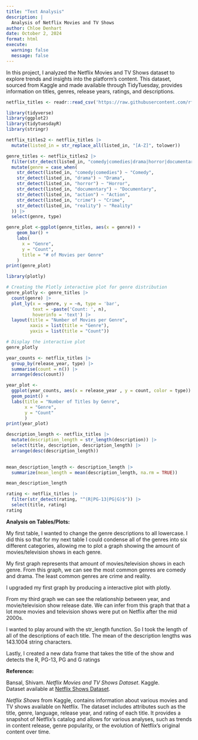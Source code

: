 ```yaml
---
title: "Text Analysis"
description: |
  Analysis of Netflix Movies and TV Shows
author: Chloe Denhart
date: October 2, 2024
format: html
execute: 
  warning: false
  message: false
---
```


In this project, I analyzed the Netflix Movies and TV Shows dataset to explore trends and insights into the platform's content. This dataset, sourced from Kaggle and made available through TidyTuesday, provides information on titles, genres, release years, ratings, and descriptions.

```r
netflix_titles <- readr::read_csv('https://raw.githubusercontent.com/rfordatascience/tidytuesday/master/data/2021/2021-04-20/netflix_titles.csv')
```

```r
library(tidyverse)
library(ggplot2)
library(tidytuesdayR)
library(stringr)
```

```r
netflix_titles2 <- netflix_titles |>
  mutate(listed_in = str_replace_all(listed_in, "[A-Z]", tolower))
```

```r
genre_titles <- netflix_titles2 |>
  filter(str_detect(listed_in, "comedy|comedies|drama|horror|documentary|action|crime|reality")) |>
  mutate(genre = case_when(
    str_detect(listed_in, "comedy|comedies") ~ "Comedy",
    str_detect(listed_in, "drama") ~ "Drama",
    str_detect(listed_in, "horror") ~ "Horror",
    str_detect(listed_in, "documentary") ~ "Documentary",
    str_detect(listed_in, "action") ~ "Action",
    str_detect(listed_in, "crime") ~ "Crime",
    str_detect(listed_in, "reality") ~ "Reality"
  )) |>
  select(genre, type)

```

```r
genre_plot <-ggplot(genre_titles, aes(x = genre)) +
    geom_bar() +
    labs(
      x = "Genre",
      y = "Count",
      title = "# of Movies per Genre"
    )
print(genre_plot)
```

```r
library(plotly)

# Creating the Plotly interactive plot for genre distribution
genre_plotly <- genre_titles |>
  count(genre) |>
  plot_ly(x = ~genre, y = ~n, type = 'bar', 
          text = ~paste('Count: ', n), 
          hoverinfo = 'text') |>
  layout(title = "Number of Movies per Genre",
         xaxis = list(title = "Genre"),
         yaxis = list(title = "Count"))

# Display the interactive plot
genre_plotly

```

```r
year_counts <- netflix_titles |>
  group_by(release_year, type) |>
  summarise(count = n()) |>
  arrange(desc(count))

```

```r
year_plot <- 
  ggplot(year_counts, aes(x = release_year , y = count, color = type)) +
  geom_point() +
  labs(title = "Number of Titles by Genre", 
       x = "Genre", 
       y = "Count"
       )
print(year_plot)
```

```r
description_length <- netflix_titles |>
  mutate(description_length = str_length(description)) |>
  select(title, description, description_length) |>
  arrange(desc(description_length))
  
```

```r
mean_description_length <- description_length |>
  summarize(mean_length = mean(description_length, na.rm = TRUE))

mean_description_length
```

```r
rating <- netflix_titles |>
  filter(str_detect(rating, "^(R|PG-13|PG|G)$")) |>
  select(title, rating)
rating
```

**Analysis on Tables/Plots:**

My first table, I wanted to change the genre descriptions to all lowercase. I did this so that for my next table I could condense all of the genres into six different categories, allowing me to plot a graph showing the amount of movies/television shows in each genre.

My first graph represents that amount of movies/television shows in each genre. From this graph, we can see the most common genres are comedy and drama. The least common genres are crime and reality.

I upgraded my first graph by producing a interactive plot with plotly.

From my third graph we can see the relationship between year, and movie/television show release date. We can infer from this graph that that a lot more movies and television shows were put on Netflix after the mid 2000s.

I wanted to play around with the str_length function. So I took the length of all of the descriptions of each title. The mean of the description lengths was 143.1004 string characters.

Lastly, I created a new data frame that takes the title of the show and detects the R, PG-13, PG and G ratings

**Reference:**

Bansal, Shivam. *Netflix Movies and TV Shows Dataset*. Kaggle.\
Dataset available at [Netflix Shows Dataset](https://www.kaggle.com/datasets/shivamb/netflix-shows).

*Netflix Shows* from Kaggle, contains information about various movies and TV shows available on Netflix. The dataset includes attributes such as the title, genre, language, release year, and rating of each title. It provides a snapshot of Netflix's catalog and allows for various analyses, such as trends in content release, genre popularity, or the evolution of Netflix's original content over time.
